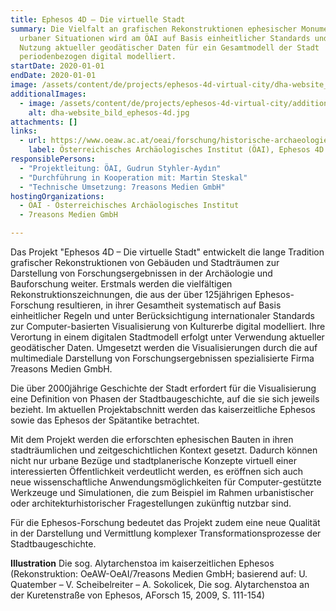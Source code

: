 ```yaml
---
title: Ephesos 4D – Die virtuelle Stadt
summary: Die Vielfalt an grafischen Rekonstruktionen ephesischer Monumente und
  urbaner Situationen wird am ÖAI auf Basis einheitlicher Standards und unter
  Nutzung aktueller geodätischer Daten für ein Gesamtmodell der Stadt
  periodenbezogen digital modelliert.
startDate: 2020-01-01
endDate: 2020-01-01
image: /assets/content/de/projects/ephesos-4d-virtual-city/dha-website_bild_ephesos-4d.jpg
additionalImages:
  - image: /assets/content/de/projects/ephesos-4d-virtual-city/additionalImages/dha-website_bild_ephesos-4d.jpg
    alt: dha-website_bild_ephesos-4d.jpg
attachments: []
links:
  - url: https://www.oeaw.ac.at/oeai/forschung/historische-archaeologie/historische-bauforschung/ephesos-4d-die-virtuelle-stadt
    label: Österreichisches Archäologisches Institut (ÖAI), Ephesos 4D
responsiblePersons:
  - "Projektleitung: ÖAI, Gudrun Styhler-Aydın"
  - "Durchführung in Kooperation mit: Martin Steskal"
  - "Technische Umsetzung: 7reasons Medien GmbH"
hostingOrganizations:
  - ÖAI - Österreichisches Archäologisches Institut
  - 7reasons Medien GmbH

---
```

Das Projekt "Ephesos 4D – Die virtuelle Stadt" entwickelt die lange Tradition grafischer Rekonstruktionen von Gebäuden und Stadträumen zur Darstellung von Forschungsergebnissen in der Archäologie und Bauforschung weiter. Erstmals werden die vielfältigen Rekonstruktionszeichnungen, die aus der über 125jährigen Ephesos-Forschung resultieren, in ihrer Gesamtheit systematisch auf Basis einheitlicher Regeln und unter Berücksichtigung internationaler Standards zur Computer-basierten Visualisierung von Kulturerbe digital modelliert. Ihre Verortung in einem digitalen Stadtmodell erfolgt unter Verwendung aktueller geodätischer Daten. Umgesetzt werden die Visualisierungen durch die auf multimediale Darstellung von Forschungsergebnissen spezialisierte Firma 7reasons Medien GmbH.

Die über 2000jährige Geschichte der Stadt erfordert für die Visualisierung eine Definition von Phasen der Stadtbaugeschichte, auf die sie sich jeweils bezieht. Im aktuellen Projektabschnitt werden das kaiserzeitliche Ephesos sowie das Ephesos der Spätantike betrachtet.

Mit dem Projekt werden die erforschten ephesischen Bauten in ihren stadträumlichen und zeitgeschichtlichen Kontext gesetzt. Dadurch können nicht nur urbane Bezüge und stadtplanerische Konzepte virtuell einer interessierten Öffentlichkeit verdeutlicht werden, es eröffnen sich auch neue wissenschaftliche Anwendungsmöglichkeiten für Computer-gestützte Werkzeuge und Simulationen, die zum Beispiel im Rahmen urbanistischer oder architekturhistorischer Fragestellungen zukünftig nutzbar sind.

Für die Ephesos-Forschung bedeutet das Projekt zudem eine neue Qualität in der Darstellung und Vermittlung komplexer Transformationsprozesse der Stadtbaugeschichte.

**Illustration**
Die sog. Alytarchenstoa im kaiserzeitlichen Ephesos (Rekonstruktion: OeAW-OeAI/7reasons Medien GmbH; basierend auf: U. Quatember – V. Scheibelreiter – A. Sokolicek, Die sog. Alytarchenstoa an der Kuretenstraße von Ephesos, AForsch 15, 2009, S. 111-154)

